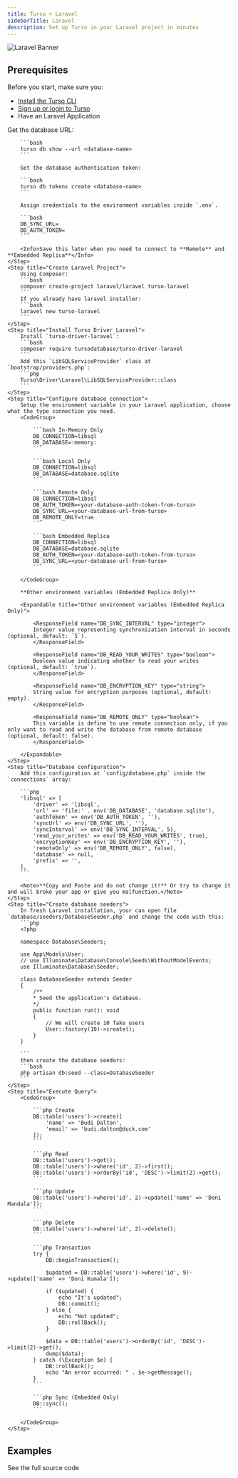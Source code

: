 ```yaml
---
title: Turso + Laravel
sidebarTitle: Laravel
description: Set up Turso in your Laravel project in minutes
---
```


![Laravel Banner](/images/guides/laravel-banner.png)

## Prerequisites

Before you start, make sure you:

- [Install the Turso CLI](/cli/installation)
- [Sign up or login to Turso](/cli/authentication#signup)
- Have an Laravel Application

<Snippet file="install-libsql-extension-php.mdx" />

<Steps>
    <Step title="Configure database credentials">
        Get the database URL:

        ```bash
        turso db show --url <database-name>
        ```

        Get the database authentication token:

        ```bash
        turso db tokens create <database-name>
        ```

        Assign credentials to the environment variables inside `.env`.

        ```bash
        DB_SYNC_URL=
        DB_AUTH_TOKEN=
        ```

        <Info>Save this later when you need to connect to **Remote** and **Embedded Replica**</Info>
    </Step>
    <Step title="Create Laravel Project">
        Using Composer:
        ```bash
        composer create-project laravel/laravel turso-laravel
        ```
        If you already have laravel installer:
        ```bash
        laravel new turso-laravel
        ```
    </Step>
    <Step title="Install Turso Driver Laravel">
        Install `turso-driver-laravel`:
        ```bash
        composer require tursodatabase/turso-driver-laravel
        ```
        Add this `LibSQLServiceProvider` class at `bootstrap/providers.php`:
        ```php
        Turso\Driver\Laravel\LibSQLServiceProvider::class
        ```
    </Step>
    <Step title="Configure database connection">
        Setup the environment variable in your Laravel application, choose what the type connection you need.
        <CodeGroup>

            ```bash In-Memory Only
            DB_CONNECTION=libsql
            DB_DATABASE=:memory:
            ```

            ```bash Local Only
            DB_CONNECTION=libsql
            DB_DATABASE=database.sqlite
            ```

            ```bash Remote Only
            DB_CONNECTION=libsql
            DB_AUTH_TOKEN=<your-database-auth-token-from-turso>
            DB_SYNC_URL=<your-database-url-from-turso>
            DB_REMOTE_ONLY=true
            ```

            ```bash Embedded Replica
            DB_CONNECTION=libsql
            DB_DATABASE=database.sqlite
            DB_AUTH_TOKEN=<your-database-auth-token-from-turso>
            DB_SYNC_URL=<your-database-url-from-turso>
            ```

        </CodeGroup>

        **Other environment variables (Embedded Replica Only)**

        <Expandable title="Other environment variables (Embedded Replica Only)">

            <ResponseField name="DB_SYNC_INTERVAL" type="integer">
            Integer value representing synchronization interval in seconds (optional, default: `5`).
            </ResponseField>

            <ResponseField name="DB_READ_YOUR_WRITES" type="boolean">
            Boolean value indicating whether to read your writes (optional, default: `true`).
            </ResponseField>

            <ResponseField name="DB_ENCRYPTION_KEY" type="string">
            String value for encryption purposes (optional, default: empty).
            </ResponseField>
            
            <ResponseField name="DB_REMOTE_ONLY" type="boolean">
            This variable is define to use remote connection only, if you only want to read and write the database from remote database (optional, default: false).
            </ResponseField>

        </Expandable>
    </Step>
    <Step title="Database configuration">
        Add this configuration at `config/database.php` inside the `connections` array:

        ```php
        'libsql' => [
            'driver' => 'libsql',
            'url' => 'file:' . env('DB_DATABASE', 'database.sqlite'),
            'authToken' => env('DB_AUTH_TOKEN', ''),
            'syncUrl' => env('DB_SYNC_URL', ''),
            'syncInterval' => env('DB_SYNC_INTERVAL', 5),
            'read_your_writes' => env('DB_READ_YOUR_WRITES', true),
            'encryptionKey' => env('DB_ENCRYPTION_KEY', ''),
            'remoteOnly' => env('DB_REMOTE_ONLY', false),
            'database' => null,
            'prefix' => '',
        ],
        ```

        <Note>**Copy and Paste and do not change it!** Or try to change it and will broke your app or give you malfunction.</Note>
    </Step>
    <Step title="Create database seeders">
        In fresh Laravel installation, your can open file `database/seeders/DatabaseSeeder.php` and change the code with this:
        ```php
        <?php

        namespace Database\Seeders;

        use App\Models\User;
        // use Illuminate\Database\Console\Seeds\WithoutModelEvents;
        use Illuminate\Database\Seeder;

        class DatabaseSeeder extends Seeder
        {
            /**
            * Seed the application's database.
            */
            public function run(): void
            {
                // We will create 10 fake users
                User::factory(10)->create();
            }
        }

        ```
        then create the database seeders:
        ```bash
        php artisan db:seed --class=DatabaseSeeder
        ```
    </Step>
    <Step title="Execute Query">
        <CodeGroup>

            ```php Create
            DB::table('users')->create([
                'name' => 'Budi Dalton',
                'email' => 'budi.dalton@duck.com'
            ]);
            ```

            ```php Read
            DB::table('users')->get();
            DB::table('users')->where('id', 2)->first();
            DB::table('users')->orderBy('id', 'DESC')->limit(2)->get();
            ```

            ```php Update
            DB::table('users')->where('id', 2)->update(['name' => 'Doni Mandala']);
            ```

            ```php Delete
            DB::table('users')->where('id', 2)->delete();
            ```

            ```php Transaction
            try {
                DB::beginTransaction();

                $updated = DB::table('users')->where('id', 9)->update(['name' => 'Doni Kumala']);

                if ($updated) {
                    echo "It's updated";
                    DB::commit();
                } else {
                    echo "Not updated";
                    DB::rollBack();
                }

                $data = DB::table('users')->orderBy('id', 'DESC')->limit(2)->get();
                dump($data);
            } catch (\Exception $e) {
                DB::rollBack();
                echo "An error occurred: " . $e->getMessage();
            }
            ```

            ```php Sync (Embedded Only)
            DB::sync();
            ```

        </CodeGroup>
    </Step>
</Steps>

## Examples

<CardGroup cols={2}>
  <Card
    title="Laravel Authenticated Todo List - Breeze + Livewire Volt"
    icon="github"
    href="https://github.com/tursodatabase/example/laravel-authenticated-todo-list/tree/master"
  >
    See the full source code
  </Card>
</CardGroup>